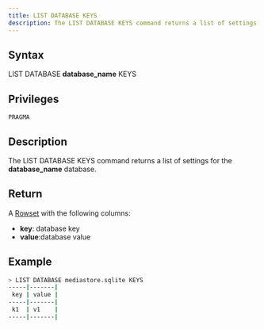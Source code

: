 ```yaml
---
title: LIST DATABASE KEYS
description: The LIST DATABASE KEYS command returns a list of settings for the database_name database
---
```


## Syntax

LIST DATABASE **database_name** KEYS

## Privileges

```
PRAGMA
```

## Description

The LIST DATABASE KEYS command returns a list of settings for the **database_name** database.

## Return

A [Rowset](https://github.com/sqlitecloud/sdk/blob/master/PROTOCOL.md) with the following columns:
* **key**: database key
* **value**:database value

## Example

```bash
> LIST DATABASE mediastore.sqlite KEYS
-----|-------|
 key | value |
-----|-------|
 k1  | v1    |
-----|-------|

```
